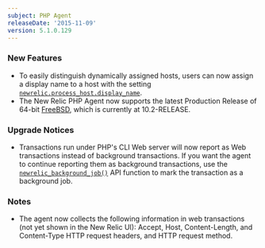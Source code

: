 ```yaml
---
subject: PHP Agent
releaseDate: '2015-11-09'
version: 5.1.0.129
---
```


### New Features

* To easily distinguish dynamically assigned hosts, users can now assign a display name to a host with the setting [`newrelic.process_host.display_name`](https://docs.newrelic.com/docs/agents/php-agent/configuration/php-agent-configuration#inivar-process_host-display_name).
* The New Relic PHP Agent now supports the latest Production Release of 64-bit [FreeBSD](https://www.freebsd.org/releases/), which is currently at 10.2-RELEASE.

### Upgrade Notices

* Transactions run under PHP's CLI Web server will now report as Web transactions instead of background transactions. If you want the agent to continue reporting them as background transactions, use the [`newrelic_background_job()`](https://docs.newrelic.com/docs/agents/php-agent/configuration/php-agent-api#api-bg) API function to mark the transaction as a background job.

### Notes

* The agent now collects the following information in web transactions (not yet shown in the New Relic UI): Accept, Host, Content-Length, and Content-Type HTTP request headers, and HTTP request method.
